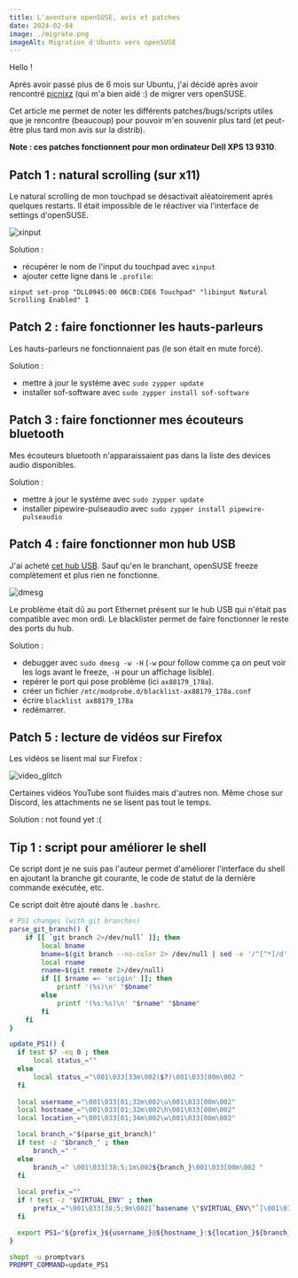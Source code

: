 ```yaml
---
title: L'aventure openSUSE, avis et patches
date: 2024-02-04
image: ./migrate.png
imageAlt: Migration d'Ubuntu vers openSUSE
---
```


Hello !

Après avoir passé plus de 6 mois sur Ubuntu, j'ai décidé après avoir rencontré [picnixz](https://github.com/picnixz) (qui m'a bien aidé :) de migrer vers openSUSE.

Cet article me permet de noter les différents patches/bugs/scripts utiles que je rencontre (beaucoup) pour pouvoir m'en souvenir plus tard (et peut-être plus tard mon avis sur la distrib).

**Note : ces patches fonctionnent pour mon ordinateur Dell XPS 13 9310**.

## Patch 1 : natural scrolling (sur x11)

Le natural scrolling de mon touchpad se désactivait aléatoirement après quelques restarts. Il était impossible de le réactiver via l'interface de settings d'openSUSE.

![xinput](./xinput.png)

Solution :
* récupérer le nom de l'input du touchpad avec `xinput`
* ajouter cette ligne dans le `.profile`:
```
xinput set-prop "DLL0945:00 06CB:CDE6 Touchpad" "libinput Natural Scrolling Enabled" 1
```

## Patch 2 : faire fonctionner les hauts-parleurs

Les hauts-parleurs ne fonctionnaient pas (le son était en mute forcé).

Solution :
* mettre à jour le système avec `sudo zypper update`
* installer sof-software avec `sudo zypper install sof-software`

## Patch 3 : faire fonctionner mes écouteurs bluetooth

Mes écouteurs bluetooth n'apparaissaient pas dans la liste des devices audio disponibles.

Solution :
* mettre à jour le système avec `sudo zypper update`
* installer pipewire-pulseaudio avec `sudo zypper install pipewire-pulseaudio`

## Patch 4 : faire fonctionner mon hub USB

J'ai acheté [cet hub USB](https://www.amazon.fr/dp/B0CHXZYSMG). Sauf qu'en le branchant, openSUSE freeze complètement et plus rien ne fonctionne.

![dmesg](./dmesg.png)

Le problème était dû au port Ethernet présent sur le hub USB qui n'était pas compatible avec mon ordi. Le blacklister permet de faire fonctionner le reste des ports du hub.

Solution :
* debugger avec `sudo dmesg -w -H` (`-w` pour follow comme ça on peut voir les logs avant le freeze, `-H` pour un affichage lisible).
* repérer le port qui pose problème (ici `ax88179_178a`).
* créer un fichier `/etc/modprobe.d/blacklist-ax88179_178a.conf`
* écrire `blacklist ax88179_178a`
* redémarrer.

## Patch 5 : lecture de vidéos sur Firefox

Les vidéos se lisent mal sur Firefox :

![video_glitch](./video-glitch.gif)

Certaines vidéos YouTube sont fluides mais d'autres non. Même chose sur Discord, les attachments ne se lisent pas tout le temps.

Solution : not found yet :(

## Tip 1 : script pour améliorer le shell

Ce script dont je ne suis pas l'auteur permet d'améliorer l'interface du shell en ajoutant la branche git courante, le code de statut de la dernière commande exécutée, etc.

Ce script doit être ajouté dans le `.bashrc`.

```bash
# PS1 changes (with git branches)
parse_git_branch() {
    if [[ `git branch 2>/dev/null` ]]; then
        local bname
        bname=$(git branch --no-color 2> /dev/null | sed -e '/^[^*]/d' -e 's/* \(.*\)/\1/')
        local rname
        rname=$(git remote 2>/dev/null)
        if [[ $rname =~ 'origin' ]]; then
            printf '(%s)\n' "$bname"
        else
            printf '(%s:%s)\n' "$rname" "$bname"
        fi
    fi
}

update_PS1() {
  if test $? -eq 0 ; then
      local status_=""
  else
      local status_="\001\033[33m\002($?)\001\033[00m\002 "
  fi
    
  local username_="\001\033[01;32m\002\u\001\033[00m\002"
  local hostname_="\001\033[01;32m\002\h\001\033[00m\002"
  local location_="\001\033[01;34m\002\w\001\033[00m\002"

  local branch_="$(parse_git_branch)"
  if test -z "$branch_" ; then
      branch_=" "
  else
      branch_=" \001\033[38;5;1m\002${branch_}\001\033[00m\002 "
  fi  
    
  local prefix_=""
  if ! test -z "$VIRTUAL_ENV" ; then
      prefix_="\001\033[38;5;9m\002[`basename \"$VIRTUAL_ENV\"`]\001\033[00m\002 "
  fi

  export PS1="${prefix_}${username_}@${hostname_}:${location_}${branch_}${status_}\$ "
}

shopt -u promptvars
PROMPT_COMMAND=update_PS1
```
